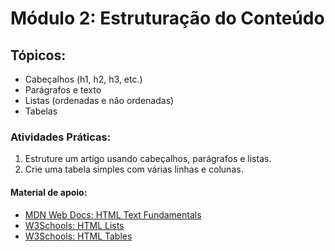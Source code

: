 # Módulo 2: Estruturação do Conteúdo

## Tópicos:

- Cabeçalhos (h1, h2, h3, etc.)
- Parágrafos e texto
- Listas (ordenadas e não ordenadas)
- Tabelas

### Atividades Práticas:

1. Estruture um artigo usando cabeçalhos, parágrafos e listas.
2. Crie uma tabela simples com várias linhas e colunas.

#### Material de apoio:

- [MDN Web Docs: HTML Text Fundamentals](https://developer.mozilla.org/en-US/docs/Learn/HTML/Introduction_to_HTML/HTML_text_fundamentals)
- [W3Schools: HTML Lists](https://www.w3schools.com/html/html_lists.asp)
- [W3Schools: HTML Tables](https://www.w3schools.com/html/html_tables.asp)